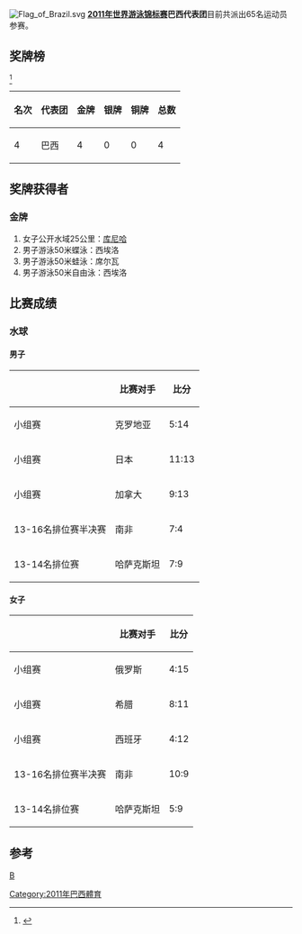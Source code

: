 [[Image:Flag_of_Brazil.svg|thumb]]
'''[[2011年世界游泳锦标赛|2011年世界游泳锦标赛]]巴西代表团'''目前共派出65名运动员参赛。

==奖牌榜==
<ref>{{cite web |url=http://www.shanghai-fina2011.com/medal/index.html |title=存档副本 |accessdate=2011-07-26 |deadurl=yes |archiveurl=https://web.archive.org/web/20110720093114/http://www.shanghai-fina2011.com/medal/index.html |archivedate=2011-07-20 }}</ref>
{| class="wikitable"
|-
! 名次 !! 代表团 !! 金牌 !! 银牌 !! 铜牌 !! 总数
|-
| 4 || 巴西 || 4|| 0 || 0 || 4
|}

==奖牌获得者==
===金牌===
#女子公开水域25公里：[[安娜·玛赛拉·库尼亚|库尼哈]]
#男子游泳50米蝶泳：西埃洛
#男子游泳50米蛙泳：席尔瓦
#男子游泳50米自由泳：西埃洛

==比赛成绩==
===水球===
====男子====
{| class="wikitable"
|-
!  !! 比赛对手 !! 比分
|-
| 小组赛 || 克罗地亚  ||  5:14
|-
| 小组赛 || 日本 || 11:13 
|-
| 小组赛 ||  加拿大 ||  9:13
|-
| 13-16名排位赛半决赛||南非||7:4
|-
|13-14名排位赛||哈萨克斯坦||7:9
|}
====女子====
{| class="wikitable"
|-
!  !! 比赛对手 !! 比分
|-
| 小组赛 || 俄罗斯  ||  4:15
|-
| 小组赛 || 希腊 ||  8:11
|-
| 小组赛 ||  西班牙 ||  4:12
|-
| 13-16名排位赛半决赛||南非||10:9
|-
| 13-14名排位赛|| 哈萨克斯坦 || 5:9
|}

==参考==
<references/>
[[分类:2011年世界游泳锦标赛代表团|B]]
[[Category:2011年巴西體育|Category:2011年巴西體育]]
{{2011年世界游泳锦标赛代表团}}
